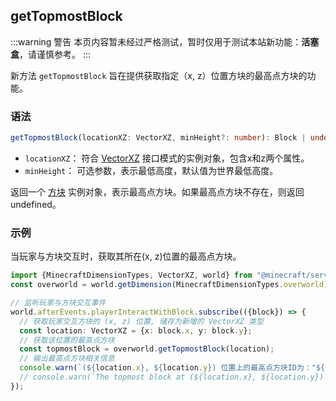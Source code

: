 ## getTopmostBlock

:::warning 警告
本页内容暂未经过严格测试，暂时仅用于测试本站新功能：**活塞盒**，请谨慎参考。
:::

新方法 `getTopmostBlock` 旨在提供获取指定（x, z）位置方块的最高点方块的功能。

### 语法

```typescript
getTopmostBlock(locationXZ: VectorXZ, minHeight?: number): Block | undefined;
```

- `locationXZ`： 符合 [VectorXZ](/docs/sapi/preview/server/interfaces/VectorXZ) 接口模式的实例对象，包含x和z两个属性。
- `minHeight`： 可选参数，表示最低高度，默认值为世界最低高度。

返回一个 [方块](/docs/sapi/preview/server/classes/Block) 实例对象，表示最高点方块。如果最高点方块不存在，则返回 undefined。


### 示例

当玩家与方块交互时，获取其所在(x, z)位置的最高点方块。

```typescript
import {MinecraftDimensionTypes, VectorXZ, world} from "@minecraft/server"
const overworld = world.getDimension(MinecraftDimensionTypes.overworld);

// 监听玩家与方块交互事件
world.afterEvents.playerInteractWithBlock.subscribe(({block}) => {
  // 获取玩家交互方块的 (x, z) 位置, 储存为新增的 VectorXZ 类型
  const location: VectorXZ = {x: block.x, y: block.y};
  // 获取该位置的最高点方块
  const topmostBlock = overworld.getTopmostBlock(location);
  // 输出最高点方块相关信息
  console.warn(`(${location.x}, ${location.y}) 位置上的最高点方块ID为："${topmostBlock.typeId}"`);
  // console.warn(`The topmost block at (${location.x}, ${location.y}) is "${topmostBlock.typeId}"`);
});
```